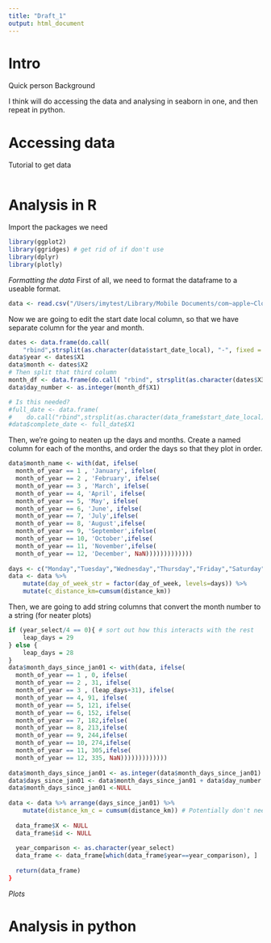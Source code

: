 ```yaml
---
title: "Draft_1"
output: html_document
---
```


# Intro
Quick person
Background

I think will do accessing the data and analysing in seaborn in one, and then repeat in python.

# Accessing data
Tutorial to get data
```python

```



# Analysis in R

Import the packages we need
```r
library(ggplot2)
library(ggridges) # get rid of if don't use
library(dplyr)
library(plotly)
```

*Formatting the data*
First of all, we need to format the dataframe to a useable format.
```r
data <- read.csv("/Users/imytest/Library/Mobile Documents/com~apple~CloudDocs/Documents/Projects_for_fun/Strava/Data/Saves_from_API/21_Feb_11th.csv")
```

Now we are going to edit the start date local column, so that we have separate column for the year and month. 
```r
dates <- data.frame(do.call(
    "rbind",strsplit(as.character(data$start_date_local), "-", fixed = TRUE)))
data$year <- dates$X1
data$month <- dates$X2
# Then split that third column
month_df <- data.frame(do.call( "rbind", strsplit(as.character(dates$X3), " ", fixed = TRUE)))
data$day_number <- as.integer(month_df$X1)

# Is this needed?
#full_date <- data.frame(
#    do.call("rbind",strsplit(as.character(data_frame$start_date_local), " ", fixed=TRUE)))
#data$complete_date <- full_date$X1
```

Then, we're going to neaten up the days and months. Create a named column for each of the months, and order the days so that they plot in order.
```r
data$month_name <- with(dat, ifelse(
  month_of_year == 1 , 'January', ifelse(
  month_of_year == 2 , 'February', ifelse(
  month_of_year == 3 , 'March', ifelse(
  month_of_year == 4, 'April', ifelse(
  month_of_year == 5, 'May', ifelse(
  month_of_year == 6, 'June', ifelse(
  month_of_year == 7, 'July',ifelse(
  month_of_year == 8, 'August',ifelse(
  month_of_year == 9, 'September',ifelse(
  month_of_year == 10, 'October',ifelse(
  month_of_year == 11, 'November',ifelse(
  month_of_year == 12, 'December', NaN)))))))))))))
 
days <- c("Monday","Tuesday","Wednesday","Thursday","Friday","Saturday","Sunday")
data <- data %>% 
    mutate(day_of_week_str = factor(day_of_week, levels=days)) %>%
    mutate(c_distance_km=cumsum(distance_km))
```


Then, we are going to add string columns that convert the month number to a string (for neater plots)

```r
if (year_select/4 == 0){ # sort out how this interacts with the rest
    leap_days = 29
} else {
    leap_days = 28
}
data$month_days_since_jan01 <- with(data, ifelse(
  month_of_year == 1 , 0, ifelse(
  month_of_year == 2 , 31, ifelse(
  month_of_year == 3 , (leap_days+31), ifelse(
  month_of_year == 4, 91, ifelse(
  month_of_year == 5, 121, ifelse(
  month_of_year == 6, 152, ifelse(
  month_of_year == 7, 182,ifelse(
  month_of_year == 8, 213,ifelse(
  month_of_year == 9, 244,ifelse(
  month_of_year == 10, 274,ifelse(
  month_of_year == 11, 305,ifelse(
  month_of_year == 12, 335, NaN)))))))))))))
  
data$month_days_since_jan01 <- as.integer(data$month_days_since_jan01)
data$days_since_jan01 <- data$month_days_since_jan01 + data$day_number
data$month_days_since_jan01 <-NULL
  
data <- data %>% arrange(days_since_jan01) %>%
    mutate(distance_km_c = cumsum(distance_km)) # Potentially don't need this because of the cumsum on ggplot variable
  
  data_frame$X <- NULL
  data_frame$id <- NULL
  
  year_comparison <- as.character(year_select)
  data_frame <- data_frame[which(data_frame$year==year_comparison), ]
  
  return(data_frame)
}
```


*Plots*



# Analysis in python



